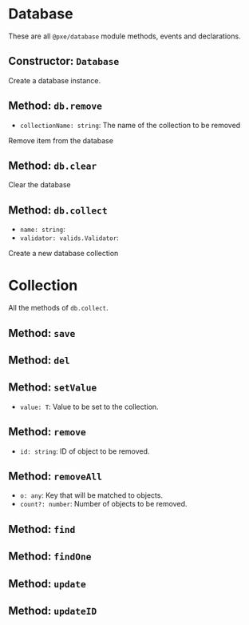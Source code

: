# Database
These are all `@pxe/database` module methods, events and declarations.

## Constructor: `Database`
Create a database instance.

## Method: `db.remove`
- `collectionName: string`: The name of the collection to be removed

Remove item from the database

## Method: `db.clear`
Clear the database

## Method: `db.collect`
- `name: string`:
- `validator: valids.Validator`:

Create a new database collection

# Collection
All the methods of `db.collect`.

## Method: `save`

## Method: `del`

## Method: `setValue`
- `value: T`: Value to be set to the collection.

## Method: `remove`
- `id: string`: ID of object to be removed.

## Method: `removeAll`
- `o: any`: Key that will be matched to objects.
- `count?: number`: Number of objects to be removed.

## Method: `find`

## Method: `findOne`

## Method: `update`

## Method: `updateID`
